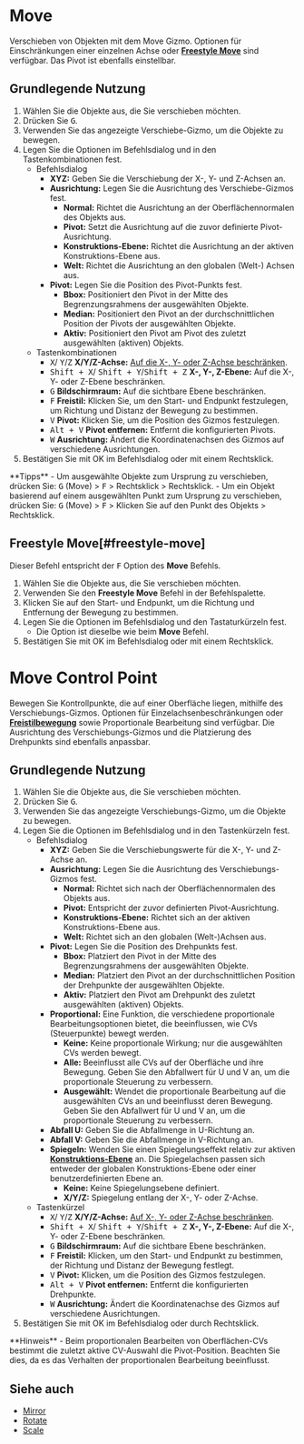 
# Move

<Reference shortcut="G" command="Move" button="Links von der Befehlsleiste"  buttonIcon='button-move'/>

Verschieben von Objekten mit dem Move Gizmo. Optionen für Einschränkungen einer einzelnen Achse oder [**Freestyle Move**](#freestyle-move) sind verfügbar. Das Pivot ist ebenfalls einstellbar.

## Grundlegende Nutzung

1. Wählen Sie die Objekte aus, die Sie verschieben möchten.  
2. Drücken Sie <kbd>G</kbd>.  
3. Verwenden Sie das angezeigte Verschiebe-Gizmo, um die Objekte zu bewegen.  
4. Legen Sie die Optionen im Befehlsdialog und in den Tastenkombinationen fest.  
   - <Kst>Befehlsdialog</Kst>  
      - **XYZ:** Geben Sie die Verschiebung der X-, Y- und Z-Achsen an.  
      - **Ausrichtung:** Legen Sie die Ausrichtung des Verschiebe-Gizmos fest.  
         - <ButtonIcon type="button-normal"/> **Normal:** Richtet die Ausrichtung an der Oberflächennormalen des Objekts aus.  
         - <ButtonIcon type="button-pivot"/> **Pivot:** Setzt die Ausrichtung auf die zuvor definierte Pivot-Ausrichtung.  
         - <ButtonIcon type="button-construction-plane"/> **Konstruktions-Ebene:** Richtet die Ausrichtung an der aktiven Konstruktions-Ebene aus.  
         - <ButtonIcon type="button-world"/> **Welt:** Richtet die Ausrichtung an den globalen (Welt-) Achsen aus.  
      - **Pivot:** Legen Sie die Position des Pivot-Punkts fest.  
         - <ButtonIcon type="button-bbox"/> **Bbox:** Positioniert den Pivot in der Mitte des Begrenzungsrahmens der ausgewählten Objekte.  
         - <ButtonIcon type="button-median"/> **Median:** Positioniert den Pivot an der durchschnittlichen Position der Pivots der ausgewählten Objekte.  
         - <ButtonIcon type="button-active"/> **Aktiv:** Positioniert den Pivot am Pivot des zuletzt ausgewählten (aktiven) Objekts.  
   - <Kst>Tastenkombinationen</Kst>  
      - <kbd>X</kbd>/ <kbd>Y</kbd>/<kbd>Z</kbd> **X/Y/Z-Achse:** [Auf die X-, Y- oder Z-Achse beschränken](/tool/sketching-essentials#constrain-to-an-axis).  
      - <kbd>Shift + X</kbd>/ <kbd>Shift + Y</kbd>/<kbd>Shift + Z</kbd> **X-, Y-, Z-Ebene:** Auf die X-, Y- oder Z-Ebene beschränken.  
      - <kbd>G</kbd> **Bildschirmraum:** Auf die sichtbare Ebene beschränken.  
      - <kbd>F</kbd> **Freistil:** Klicken Sie, um den Start- und Endpunkt festzulegen, um Richtung und Distanz der Bewegung zu bestimmen.  
      - <kbd>V</kbd> **Pivot:** Klicken Sie, um die Position des Gizmos festzulegen.  
      - <kbd>Alt + V</kbd> **Pivot entfernen:** Entfernt die konfigurierten Pivots.  
      - <kbd>W</kbd> **Ausrichtung:** Ändert die Koordinatenachsen des Gizmos auf verschiedene Ausrichtungen.  
5. Bestätigen Sie mit OK im Befehlsdialog oder mit einem Rechtsklick. 

<Callout type="info" emoji="💡">
**Tipps**
- Um ausgewählte Objekte zum Ursprung zu verschieben, drücken Sie: <kbd>G</kbd> (Move) > <kbd>F</kbd> > Rechtsklick > Rechtsklick.
- Um ein Objekt basierend auf einem ausgewählten Punkt zum Ursprung zu verschieben, drücken Sie: <kbd>G</kbd> (Move) > <kbd>F</kbd> > Klicken Sie auf den Punkt des Objekts > Rechtsklick.
</Callout>

## Freestyle Move[#freestyle-move]

Dieser Befehl entspricht der <kbd>F</kbd> Option des **Move** Befehls.

1. Wählen Sie die Objekte aus, die Sie verschieben möchten.
2. Verwenden Sie den **Freestyle Move** Befehl in der Befehlspalette.
3. Klicken Sie auf den Start- und Endpunkt, um die Richtung und Entfernung der Bewegung zu bestimmen.
4. Legen Sie die Optionen im Befehlsdialog und den Tastaturkürzeln fest.
   - Die Option ist dieselbe wie beim **Move** Befehl.
4. Bestätigen Sie mit OK im Befehlsdialog oder mit einem Rechtsklick.

<VideoPlayer fileName="freestyle-move"/>

# Move Control Point

<Reference shortcut="G" command="Move" button="Left of Command Bar"  buttonIcon='button-move'/>

Bewegen Sie Kontrollpunkte, die auf einer Oberfläche liegen, mithilfe des Verschiebungs-Gizmos. Optionen für Einzelachsenbeschränkungen oder [**Freistilbewegung**](#freestyle-move) sowie Proportionale Bearbeitung sind verfügbar. Die Ausrichtung des Verschiebungs-Gizmos und die Platzierung des Drehpunkts sind ebenfalls anpassbar.

## Grundlegende Nutzung

1. Wählen Sie die Objekte aus, die Sie verschieben möchten.
2. Drücken Sie <kbd>G</kbd>.
3. Verwenden Sie das angezeigte Verschiebungs-Gizmo, um die Objekte zu bewegen.
4. Legen Sie die Optionen im Befehlsdialog und in den Tastenkürzeln fest.
   - <Kst>Befehlsdialog</Kst>
      - **XYZ:** Geben Sie die Verschiebungswerte für die X-, Y- und Z-Achse an.
      - **Ausrichtung:** Legen Sie die Ausrichtung des Verschiebungs-Gizmos fest.
         - <ButtonIcon type="button-normal"/> **Normal:** Richtet sich nach der Oberflächennormalen des Objekts aus.
         - <ButtonIcon type="button-pivot"/> **Pivot:** Entspricht der zuvor definierten Pivot-Ausrichtung.
         - <ButtonIcon type="button-construction-plane"/> **Konstruktions-Ebene:** Richtet sich an der aktiven Konstruktions-Ebene aus.
         - <ButtonIcon type="button-world"/> **Welt:** Richtet sich an den globalen (Welt-)Achsen aus.
      - **Pivot:** Legen Sie die Position des Drehpunkts fest.
         - <ButtonIcon type="button-bbox"/> **Bbox:** Platziert den Pivot in der Mitte des Begrenzungsrahmens der ausgewählten Objekte.
         - <ButtonIcon type="button-median"/> **Median:** Platziert den Pivot an der durchschnittlichen Position der Drehpunkte der ausgewählten Objekte.
         - <ButtonIcon type="button-active"/> **Aktiv:** Platziert den Pivot am Drehpunkt des zuletzt ausgewählten (aktiven) Objekts.
      - **Proportional:** Eine Funktion, die verschiedene proportionale Bearbeitungsoptionen bietet, die beeinflussen, wie CVs (Steuerpunkte) bewegt werden.
         - **Keine:** Keine proportionale Wirkung; nur die ausgewählten CVs werden bewegt.
         - **Alle:** Beeinflusst alle CVs auf der Oberfläche und ihre Bewegung. Geben Sie den Abfallwert für U und V an, um die proportionale Steuerung zu verbessern.
         - **Ausgewählt:** Wendet die proportionale Bearbeitung auf die ausgewählten CVs an und beeinflusst deren Bewegung. Geben Sie den Abfallwert für U und V an, um die proportionale Steuerung zu verbessern. 
      - **Abfall U:** Geben Sie die Abfallmenge in U-Richtung an.
      - **Abfall V:** Geben Sie die Abfallmenge in V-Richtung an.
      - **Spiegeln:** Wenden Sie einen Spiegelungseffekt relativ zur aktiven [**Konstruktions-Ebene**](/plasticity-essentials/construction-plane) an. Die Spiegelachsen passen sich entweder der globalen Konstruktions-Ebene oder einer benutzerdefinierten Ebene an.
         - **Keine:** Keine Spiegelungsebene definiert.
         - **X/Y/Z:** Spiegelung entlang der X-, Y- oder Z-Achse.
   - <Kst>Tastenkürzel</Kst>
      - <kbd>X</kbd>/ <kbd>Y</kbd>/<kbd>Z</kbd> **X/Y/Z-Achse:** [Auf X-, Y- oder Z-Achse beschränken](/tool/sketching-essentials#constrain-to-an-axis).
      - <kbd>Shift + X</kbd>/ <kbd>Shift + Y</kbd>/<kbd>Shift + Z</kbd> **X-, Y-, Z-Ebene:** Auf die X-, Y- oder Z-Ebene beschränken.
      - <kbd>G</kbd> **Bildschirmraum:** Auf die sichtbare Ebene beschränken.
      - <kbd>F</kbd> **Freistil:** Klicken, um den Start- und Endpunkt zu bestimmen, der Richtung und Distanz der Bewegung festlegt.
      - <kbd>V</kbd> **Pivot:** Klicken, um die Position des Gizmos festzulegen.
      - <kbd>Alt + V</kbd> **Pivot entfernen:** Entfernt die konfigurierten Drehpunkte.
      - <kbd>W</kbd> **Ausrichtung:** Ändert die Koordinatenachse des Gizmos auf verschiedene Ausrichtungen.
4. Bestätigen Sie mit OK im Befehlsdialog oder durch Rechtsklick.

<VideoPlayer fileName="move-control-point"/>

<Callout type="info" emoji="🗒️">
**Hinweis**  
- Beim proportionalen Bearbeiten von Oberflächen-CVs bestimmt die zuletzt aktive CV-Auswahl die Pivot-Position. Beachten Sie dies, da es das Verhalten der proportionalen Bearbeitung beeinflusst.
</Callout>

## Siehe auch
- [Mirror](mirror)
- [Rotate](rotate)
- [Scale](scale)